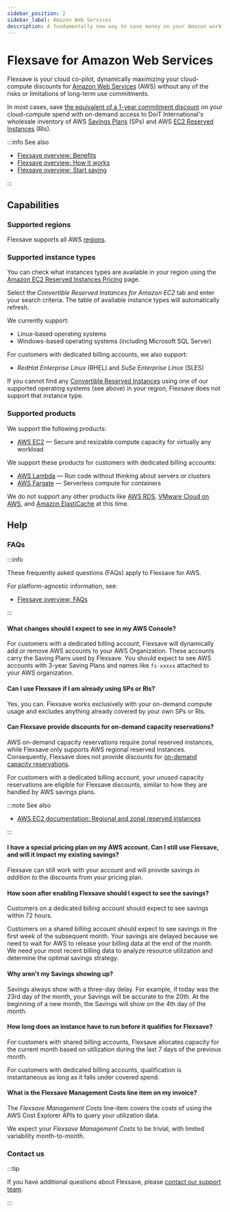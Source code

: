 ```yaml
---
sidebar_position: 2
sidebar_label: Amazon Web Services
description: A fundamentally new way to save money on your Amazon workloads without making long-term commitments
---
```


# Flexsave for Amazon Web Services

Flexsave is your cloud co-pilot, dynamically maximizing your cloud-compute discounts for [Amazon Web Services](https://aws.amazon.com) (AWS) without any of the risks or limitations of long-term use commitments.

In most cases, save [the equivalent of a 1-year commitment discount](../index.mdx#how-much-can-i-save) on your cloud-compute spend with on-demand access to DoiT International's wholesale inventory of AWS [Savings Plans](https://aws.amazon.com/savingsplans/) (SPs) and AWS [EC2 Reserved Instances](https://aws.amazon.com/ec2/pricing/reserved-instances/) (RIs).

:::info See also

- [Flexsave overview: Benefits](../index.mdx#benefits)
- [Flexsave overview: How it works](../index.mdx#how-it-works)
- [Flexsave overview: Start saving](../index.mdx#start-saving)

:::

## Capabilities

### Supported regions

Flexsave supports all AWS [regions](https://docs.aws.amazon.com/AWSEC2/latest/UserGuide/using-regions-availability-zones.html#concepts-available-regions).

### Supported instance types

You can check what instances types are available in your region using the [Amazon EC2 Reserved Instances Pricing](https://aws.amazon.com/ec2/pricing/reserved-instances/pricing/) page.

Select the _Convertible Reserved Instances for Amazon EC2_ tab and enter your search criteria. The table of available instance types will automatically refresh.

We currently support:

- Linux-based operating systems
- Windows-based operating systems (including Microsoft SQL Server)

For customers with dedicated billing accounts, we also support:

- _RedHat Enterprise Linux_ (RHEL) and _SuSe Enterprise Linux_ (SLES)

If you cannot find any [Convertible Reserved Instances](https://docs.aws.amazon.com/whitepapers/latest/cost-optimization-reservation-models/standard-vs.-convertible-offering-classes.html) using one of our supported operating systems (see above) in your region, Flexsave does not support that instance type.

### Supported products

We support the following products:

- [AWS EC2](https://aws.amazon.com/ec2/) &mdash; Secure and resizable compute capacity for virtually any workload

We support these products for customers with dedicated billing accounts:

- [AWS Lambda](https://aws.amazon.com/lambda/) &mdash; Run code without thinking about servers or clusters
- [AWS Fargate](https://aws.amazon.com/fargate/) &mdash; Serverless compute for containers

We do not support any other products like [AWS RDS](https://aws.amazon.com/rds/), [VMware Cloud on AWS](https://aws.amazon.com/vmware/), and [Amazon ElastiCache](https://aws.amazon.com/elasticache/) at this time.

## Help

### FAQs

:::info

These frequently asked questions (FAQs) apply to Flexsave for AWS.

For platform-agnostic information, see:

- [Flexsave overview: FAQs](../index.mdx#faqs)

:::

#### What changes should I expect to see in my AWS Console?

For customers with a dedicated billing account, Flexsave will dynamically add or remove AWS accounts to your AWS Organization. These accounts carry the Saving Plans used by Flexsave. You should expect to see AWS accounts with 3-year Saving Plans and names like `fs-xxxxx` attached to your AWS organization.

#### Can I use Flexsave if I am already using SPs or RIs?

Yes, you can. Flexsave works exclusively with your on-demand compute usage and excludes anything already covered by your own SPs or RIs.

#### Can Flexsave provide discounts for on-demand capacity reservations?

AWS on-demand capacity reservations require zonal reserved instances, while Flexsave only supports AWS regional reserved instances. Consequently, Flexsave does not provide discounts for [on-demand capacity reservations](https://docs.aws.amazon.com/AWSEC2/latest/UserGuide/ec2-capacity-reservations.html).

For customers with a dedicated billing account, your _unused_ capacity reservations are eligible for Flexsave discounts, similar to how they are handled by AWS savings plans.

:::note See also

- [AWS EC2 documentation: Regional and zonal reserved instances](https://docs.aws.amazon.com/AWSEC2/latest/UserGuide/reserved-instances-scope.html)

:::

#### I have a special pricing plan on my AWS account. Can I still use Flexsave, and will it impact my existing savings?

Flexsave can still work with your account and will provide savings _in addition to_ the discounts from your pricing plan.

#### How soon after enabling Flexsave should I expect to see the savings?

Customers on a dedicated billing account should expect to see savings within 72 hours.

Customers on a shared billing account should expect to see savings in the first week of the subsequent month. Your savings are delayed because we need to wait for AWS to release your billing data at the end of the month. We need your most recent billing data to analyze resource utilization and determine the optimal savings strategy.

#### Why aren't my Savings showing up?

Savings always show with a three-day delay. For example, if today was the 23rd day of the month, your Savings will be accurate to the 20th. At the beginning of a new month, the Savings will show on the 4th day of the month.

#### How long does an instance have to run before it qualifies for Flexsave?

For customers with shared billing accounts, Flexsave allocates capacity for the current month based on utilization during the last 7 days of the previous month.

For customers with dedicated billing accounts, qualification is instantaneous as long as it falls under covered spend.

#### What is the Flexsave Management Costs line item on my invoice?

The _Flexsave Management Costs_ line-item covers the costs of using the AWS Cost Explorer APIs to query your utilization data.

We expect your _Flexsave Management Costs_ to be trivial, with limited variability month-to-month.

### Contact us

:::tip

If you have additional questions about Flexsave, please [contact our support team](../../services/consulting-support/index.mdx).

:::

